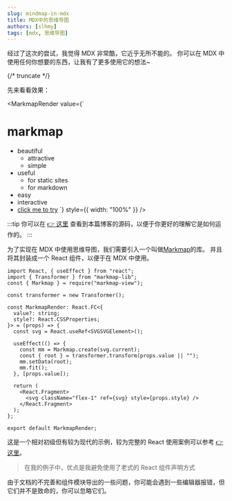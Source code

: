 ```yaml
---
slug: mindmap-in-mdx
title: MDX中的思维导图
authors: [slhmy]
tags: [mdx, 思维导图]
---
```


经过了这次的尝试，我觉得 MDX 非常酷，它近乎无所不能的。
你可以在 MDX 中使用任何你想要的东西，让我有了更多使用它的想法~

{/* truncate */}

先来看看效果：


<MarkmapRender
  value={`
  # markmap
  - beautiful
    - attractive
    - simple
  - useful
    - for static sites
    - for markdown
  - easy
  - interactive
  - [click me to try](https://markmap.js.org/repl)
  `}
  style={{ width: "100%" }}
/>

:::tip
你可以在
[👉 这里](https://github.com/slhmy/full-stack-docusaurus/blob/main/i18n/zh-CN/docusaurus-plugin-content-blog/2023-10-29-mindmap-in-mdx.mdx)
查看到本篇博客的源码，以便于你更好的理解它是如何运作的。
:::

为了实现在 MDX 中使用思维导图，我们需要引入一个叫做[Markmap](https://github.com/markmap/markmap)的库。
并且将其封装成一个 React 组件，以便于在 MDX 中使用。

```tsx
import React, { useEffect } from "react";
import { Transformer } from "markmap-lib";
const { Markmap } = require("markmap-view");

const transformer = new Transformer();

const MarkmapRender: React.FC<{
  value?: string;
  style?: React.CSSProperties;
}> = (props) => {
  const svg = React.useRef<SVGSVGElement>();

  useEffect(() => {
    const mm = Markmap.create(svg.current);
    const { root } = transformer.transform(props.value || "");
    mm.setData(root);
    mm.fit();
  }, [props.value]);

  return (
    <React.Fragment>
      <svg className="flex-1" ref={svg} style={props.style} />
    </React.Fragment>
  );
};

export default MarkmapRender;
```

这是一个相对初级但有较为现代的示例，较为完整的 React 使用案例可以参考
[👉 这里](https://stackblitz.com/edit/markmap?file=markmap-class.tsx,markmap-hooks.tsx)。

> 在我的例子中，优点是我避免使用了老式的 React 组件声明方式

由于文档的不完善和组件模块导出的一些问题，你可能会遇到一些编辑器报错，但它们并不是致命的，你可以忽略它们。
